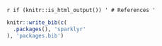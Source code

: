 `r if (knitr::is_html_output()) '
# References
'`

```r
knitr::write_bib(c(
  .packages(), 'sparklyr'
), 'packages.bib')
```
